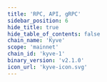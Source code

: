 ```yaml
---
title: 'RPC, API, gRPC'
sidebar_position: 6
hide_title: true
hide_table_of_contents: false
chain_name: 'Kyve'
scope: 'mainnet'
chain_id: 'kyve-1'
binary_version: 'v2.1.0'
icon_url: 'kyve-icon.svg'
---
```



<PageTitle
  iconUrl="img/kyve-icon.svg"
  title="Kyve Public Endpoints"
  chainId="kyve-1"
  version="v2.1.0"
/>

<Endpoints
  api="https://kyve-api.noders.services"
  rpc="https://kyve-rpc.noders.services"
  grpc="https://kyve-grpc.noders.services:443"
  jsonRpc=""
/>
